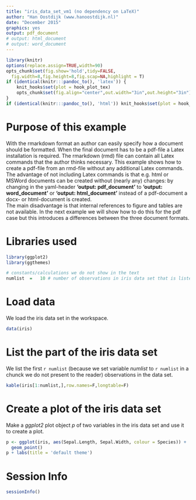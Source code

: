 ```yaml
---
title: "iris_data_set_vm1 (no dependency on LaTeX)"  
author: "Han Oostdijk (www.hanoostdijk.nl)"
date: "December 2015"
graphics: yes
output: pdf_document
# output: html_document
# output: word_document
---
```


```r
library(knitr)
options(replace.assign=TRUE,width=90)
opts_chunk$set(fig.show='hold',tidy=FALSE,
  fig.width=8,fig.height=8,fig.scap=NA,highlight = T)
if (identical(knitr:::pandoc_to(), 'latex')) {
	knit_hooks$set(plot = hook_plot_tex)
	opts_chunk$set(fig.align="center",out.width="3in",out.height="3in")
}
if (identical(knitr:::pandoc_to(), 'html')) knit_hooks$set(plot = hook_plot_html)
```

# Purpose of this example
With the rmarkdown format an author can easily specify how a document should be formatted.
When the final document has to be a pdf-file a Latex installation is required. 
The rmarkdown (rmd) file can contain all Latex commands that the author thinks necessary.
This example shows how to create a pdf-file from an rmd-file without any additional Latex commands.  
The advantage of not including Latex commands is that e.g. html or MSWord documents can be created without 
(nearly any) changes: by changing in the yaml-header **'output: pdf_document'** to **'output: word_document'** or **'output: html_document'** 
instead of a pdf-document a docx- or html-document is created.  
The main disadvantage is that internal references to figure and tables are not available. In the next example we will show how to do this for the pdf case but this introduces a differences between the three document formats.

# Libraries used

```r
library(ggplot2)
library(ggthemes)
```

```r
# constants/calculations we do not show in the text
numlist  =   10 # number of observations in iris data set that is listed
```

# Load data
We load the iris data set in the workspace.

```r
data(iris)
```

# List the part of the iris data set
We list the first `r numlist` 
(because we set variable *numlist* to `r numlist` in a chunck we do not present to the reader) 
observations in the data set. 

```r
kable(iris[1:numlist,],row.names=F,longtable=F)
```

# Create a plot of the iris data set
Make a *ggplot2* plot object *p* of two variables in the iris data set 
and use it to create a plot.

```r
p <- ggplot(iris, aes(Sepal.Length, Sepal.Width, colour = Species)) + 
  geom_point() 
p + labs(title = 'default theme')
```

# Session Info
```r
sessionInfo()
```
